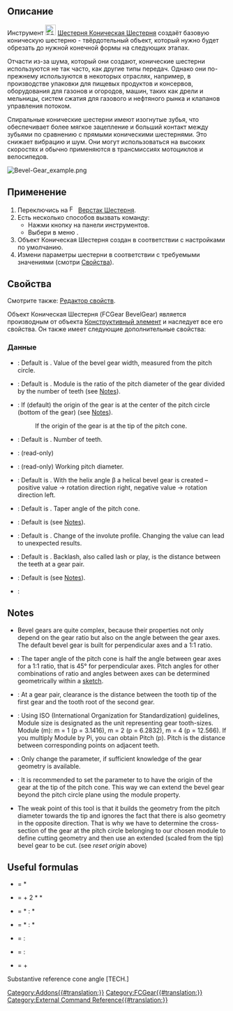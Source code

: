 <languages/>

{{Docnav/ru
|[[FCGear_CycloidRack/ru|Циклоидная Рейка]]
|[[FCGear_CrownGear/ru|Коронная Шестерня]]
|[[FCGear_Workbench/ru|Шестерня]]
|IconL=FCGear_CycloidRack.svg
|IconR=FCGear_CrownGear.svg
|IconC=FCGear_workbench_icon.svg
}}

{{GuiCommand/ru
|Name=FCGear BevelGear
|Name/ru=Шестерня Коническая Шестерня
|MenuLocation=Шестерня → Коническая Шестерня
|Workbenches=[[FCGear_Workbench/ru|Шестерня]]
|Version=v0.16
}}

<span id="Description"></span>
== Описание ==

Инструмент [[Image:FCGear_BevelGear.svg|24px|link=FCGear_BevelGear]] [[FCGear_BevelGear/ru|Шестерня Коническая Шестерня]] создаёт базовую коническую шестерню - твёрдотельный объект, который нужно будет обрезать до нужной конечной формы на следующих этапах.

Отчасти из-за шума, который они создают, конические шестерни используются не так часто, как другие типы передач. Однако они по-прежнему используются в некоторых отраслях, например, в производстве упаковки для пищевых продуктов и консервов, оборудования для газонов и огородов, машин, таких как дрели и мельницы, систем сжатия для газового и нефтяного рынка и клапанов управления потоком.

Спиральные конические шестерни имеют изогнутые зубья, что обеспечивает более мягкое зацепление и больший контакт между зубьями по сравнению с прямыми коническими шестернями. Это снижает вибрацию и шум. Они могут использоваться на высоких скоростях и обычно применяются в трансмиссиях мотоциклов и велосипедов.

[[Image:Bevel-Gear_example.png]]
{{Caption|Слева направо: Прямозубая передача, спиральная передача}}

<span id="Usage"></span>
== Применение ==

# Переключись на [[Image:FCGear_workbench_icon.svg|16px]] [[FCGear_Workbench/ru|Верстак Шестерня]].
# Есть несколько способов вызвать команду:
#* Нажми кнопку {{Button|[[File:FCGear_BevelGear.svg|16px]] [[FCGear_BevelGear/ru|Коническая Шестерня]]}} на панели инструментов.
#* Выбери в меню {{MenuCommand|Шестерня → [[File:FCGear_BevelGear.svg|16px]] Коническая Шестерня}}.
# Объект Коническая Шестерня создан в соответствии с настройками по умолчанию.
# Измени параметры шестерни в соответствии с требуемыми значениями (смотри [[#Properties|Свойства]]).

<span id="Properties"></span>
== Свойства ==

Смотрите также: [[property_editor/ru|Редактор свойств]].

Объект Коническая Шестерня (FCGear BevelGear) является производным от объекта [[Part_Feature/ru|Конструктивный элемент]] и наследует все его свойства. Он также имеет следующие дополнительные свойства:

<span id="Data"></span>
=== Данные ===

{{Properties_Title|base - базовые}}

* {{PropertyData|height|Length}}: Default is {{Value|5}}. Value of the bevel gear width, measured from the pitch circle.
* {{PropertyData|module|Length}}: Default is {{Value|1}}. Module is the ratio of the pitch diameter of the gear divided by the number of teeth (see [[#Notes|Notes]]).
* {{PropertyData|reset_origin|Bool}}: If {{True}} (default) the origin of the gear is at the center of the pitch circle (bottom of the gear) (see [[#Notes|Notes]]).
*: If {{False}} the origin of the gear is at the tip of the pitch cone.
* {{PropertyData|teeth|Integer}}: Default is {{Value|15}}. Number of teeth.

{{Properties_Title|computed}}

* {{PropertyData|angular_backlash|Angle}}: (read-only)
* {{PropertyData|dw|Length}}: (read-only) Working pitch diameter.

{{Properties_Title|helical}}

* {{PropertyData|beta|Angle}}: Default is {{Value|0 °}}. With the helix angle β a helical bevel gear is created – positive value → rotation direction right, negative value → rotation direction left.

{{Properties_Title|involute}}

* {{PropertyData|pitch_angle|Angle}}: Default is {{Value|45 °}}. Taper angle of the pitch cone.

{{Properties_Title|involute_parameter}}

* {{PropertyData|pressure_angle|Angle}}: Default is {{Value|20 °}} (see [[#Notes|Notes]]).

{{Properties_Title|precision}}

* {{PropertyData|numpoints|Integer}}: Default is {{Value|6}}. Change of the involute profile. Changing the value can lead to unexpected results.

{{Properties_Title|tolerance}}

* {{PropertyData|backlash|Length}}: Default is {{Value|0}}. Backlash, also called lash or play, is the distance between the teeth at a gear pair.
* {{PropertyData|clearance|Float}}: Default is {{Value|0.1}} (see [[#Notes|Notes]]).

{{Properties_Title|version}}

* {{PropertyData|version|String}}:

==Notes==

* Bevel gears are quite complex, because their properties not only depend on the gear ratio but also on the angle between the gear axes. The default bevel gear is built for perpendicular axes and a 1:1 ratio.
* {{Emphasis|pitch angle}}: The taper angle of the pitch cone is half the angle between gear axes for a 1:1 ratio, that is 45° for perpendicular axes. Pitch angles for other combinations of ratio and angles between axes can be determined geometrically within a [[Sketcher_Workbench|sketch]].
* {{Emphasis|clearance}}: At a gear pair, clearance is the distance between the tooth tip of the first gear and the tooth root of the second gear.
* {{Emphasis|module}}: Using ISO (International Organization for Standardization) guidelines, Module size is designated as the unit representing gear tooth-sizes. Module (m): m = 1 (p = 3.1416), m = 2 (p = 6.2832), m = 4 (p = 12.566). If you multiply Module by Pi, you can obtain Pitch (p). Pitch is the distance between corresponding points on adjacent teeth.
* {{Emphasis|pressure_angle}}: Only change the parameter, if sufficient knowledge of the gear geometry is available.
* {{Emphasis|reset_origin}}: It is recommended to set the parameter to {{Emphasis|false}} to have the origin of the gear at the tip of the pitch cone. This way we can extend the bevel gear beyond the pitch circle plane using the module property.
* The weak point of this tool is that it builds the geometry from the pitch diameter towards the tip and ignores the fact that there is also geometry in the opposite direction. That is why we have to determine the cross-section of the gear at the pitch circle belonging to our chosen module to define cutting geometry and then use an extended (scaled from the tip) bevel gear to be cut. (see ''reset origin'' above)

==Useful formulas==

*{{Emphasis|pitch diameter}} = {{Emphasis|module}} * {{Emphasis|teeth}}
*{{Emphasis|addendum diameter}} = {{Emphasis|pitch diameter}} + 2 * {{Emphasis|module}} * {{Emphasis|cos reference cone angle}}
*{{Emphasis|tip angle 1}} = {{Emphasis|(teeth 1 + 2)}} * {{Emphasis|(cos reference cone angle 1)}} : {{Emphasis|(teeth 2 - 2)}} * {{Emphasis|(sin reference cone angle 1)}}
*{{Emphasis|tip angle 2}} = {{Emphasis|(teeth 2 + 2)}} * {{Emphasis|(cos reference cone angle 2)}} : {{Emphasis|(teeth 1 - 2)}} * {{Emphasis|(sin reference cone angle 2)}}
*{{Emphasis|reference cone angle 1}} = {{Emphasis|(teeth 1)}} : {{Emphasis|(teeth 2)}}
*{{Emphasis|reference cone angle 2}} = {{Emphasis|(teeth 2)}} : {{Emphasis|(teeth 1)}}
*{{Emphasis|axis angle total}} = {{Emphasis|reference cone angle 1}} + {{Emphasis|reference cone angle 2}}

Substantive reference cone angle [TECH.]


{{Docnav
|[[FCGear_CycloidRack|CycloidRack]]
|[[FCGear_CrownGear|CrownGear]]
|[[FCGear_Workbench|FCGear]]
|IconL=FCGear_CycloidRack.svg
|IconR=FCGear_CrownGear.svg
|IconC=FCGear_workbench_icon.svg
}}

[[Category:Addons{{#translation:}}]]
[[Category:FCGear{{#translation:}}]]
[[Category:External Command Reference{{#translation:}}]]
